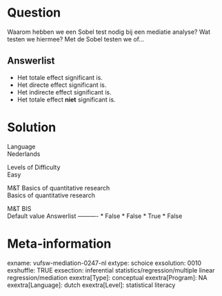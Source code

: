 Question
========
Waarom hebben we een Sobel test nodig bij een mediatie analyse? Wat
testen we hiermee? Met de Sobel testen we of...

Answerlist
----------
* Het totale effect significant is.
* Het directe effect significant is.
* Het indirecte effect significant is.
* Het totale effect **niet** significant is.

Solution
========











Language  
Nederlands

Levels of Difficulty  
Easy

M&T Basics of quantitative research  
Basics of quantitative research

M&T BIS  
Default value
Answerlist
----------
* False
* False
* True
* False

Meta-information
================
exname: vufsw-mediation-0247-nl
extype: schoice
exsolution: 0010
exshuffle: TRUE
exsection: inferential statistics/regression/multiple linear regression/mediation
exextra[Type]: conceptual
exextra[Program]: NA
exextra[Language]: dutch
exextra[Level]: statistical literacy

